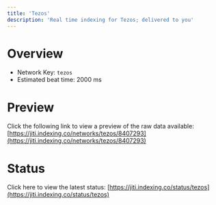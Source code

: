 ```yaml
---
title: 'Tezos'
description: 'Real time indexing for Tezos; delivered to you'
---
```


# Overview
- Network Key: `tezos`
- Estimated beat time: 2000 ms

# Preview
Click the following link to view a preview of the raw data available: [https://jiti.indexing.co/networks/tezos/8407293](https://jiti.indexing.co/networks/tezos/8407293)

# Status
Click here to view the latest status: [https://jiti.indexing.co/status/tezos](https://jiti.indexing.co/status/tezos)
